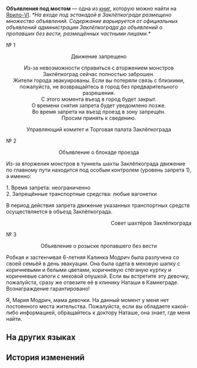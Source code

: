 {{Книга Инфобокс
|id           = 007
|Название     = Объявления под мостом
|Изображение  = Item Jarilo-VI Readable.png
|Мир          = Ярило-VI
|Томов        = 1
|Автор        = <!--нужно добавить-->
|Описание     = Кипа объявлений, которая появилась на въезде в Заклёпкоград во время эвакуации.
|Том1         = {{tx}}
|Источник1    = {{tx|Отсутствует источник}}
|Персонажи    = 
|Фракции      = 
}}
'''Объявления под мостом''' — одна из [[Книги|книг]], которую можно найти на [[Ярило-VI]].
<!--
==Получение==
<gallery>
Книга НАЗВАНИЕ.png|НАЗВАНИЕ
Локация НАЗВАНИЕ.png|Расположение на карте. Ближайший пространственный якорь «[[НАЗВАНИЕ]]»
</gallery>
-->
''*На входе под эстакадой в Заклёпкограде размещено множество объявлений. Содержание варьируется от официальных объявлений администрации Заклёпкограда до объявлений о пропавших без вести, размещённых частными лицами.*''

№ 1

<div align="center">Движение запрещено

Из-за невозможности справиться с вторжением монстров Заклёпкоград сейчас полностью заброшен.<br />
Жители города эвакуированы. Если вы потеряли связь с близкими, пожалуйста, не возвращайтесь в город без предварительного разрешения.<br />
С этого момента въезд в город будет закрыт.<br />
О времени снятия запрета будет уведомлено позже.<br />
Во время запрета на въезд проезд в зону запрещён.<br />
Просим принять к сведению.

Управляющий комитет и Торговая палата Заклёпкограда</div>

№ 2

<div align="center">Объявление о блокаде проезда</div>

Из-за вторжения монстров в туннель шахты Заклёпкограда движение по главному пути находится под особым контролем (уровень запрета 1), а именно:

1. Время запрета: неограниченно<br />
2. Запрещённые транспортные средства: любые вагонетки

В период действия запрета движение указанных транспортных средств осуществляется в объезд Заклёпкограда.

<div align="right">Совет шахтёров Заклёпкограда</div>

№ 3

<div align="center">Объявление о розыске пропавшего без вести</div>

Робкая и застенчивая 6-летняя Калинка Модрич была разлучена со своей семьёй в день эвакуации. Она была одета в меховую шапку с коричневыми и белыми цветами, коричневую стёганую куртку и коричневые сапоги с меховой опушкой. Если вы встретите эту девочку, пожалуйста, сразу же отвезите её в клинику Наташи в Камнеграде. Вознаграждение гарантировано!

Я, Мария Модрич, мама девочки. На данный момент у меня нет постоянного места жительства. Пожалуйста, если вы обладаете какой-либо информацией, обращайтесь к доктору Наташе, она знает, где меня найти.

==На других языках==
{{На других языках
|en   = Notice Under Bridge
|zhs  = 天桥下的告示
|zht  = 天橋下的告示
|ja   = 歩道橋の下の告示
|ko   = 육교 아래의 공지
|es   = Anuncios pegados bajo el puente elevado
|fr   = Avis sous le pont
|ru   = Объявления под мостом
|th   = ประกาศใต้สะพาน
|vi   = Biểu Ngữ Dưới Cầu Vượt
|de   = Ankündigung unter der Brücke
|id   = Pengumuman Bawah Jembatan
|pt   = Aviso Embaixo da Ponte
}}

==История изменений==
{{История изменений|2.7}}